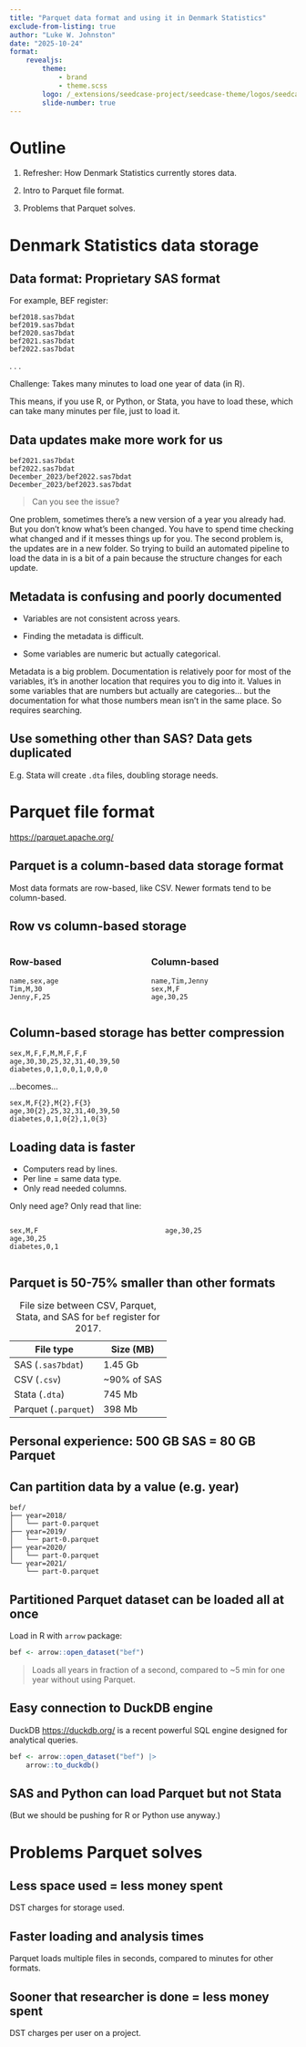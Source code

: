 ```yaml
---
title: "Parquet data format and using it in Denmark Statistics"
exclude-from-listing: true
author: "Luke W. Johnston"
date: "2025-10-24"
format:
    revealjs:
        theme:
            - brand
            - theme.scss
        logo: /_extensions/seedcase-project/seedcase-theme/logos/seedcase-logo.svg
        slide-number: true
---
```


# Outline {.center}

1.  Refresher: How Denmark Statistics currently stores data.

2.  Intro to Parquet file format.

3.  Problems that Parquet solves.

# Denmark Statistics data storage

## Data format: Proprietary SAS format {.center}

For example, BEF register:

``` text
bef2018.sas7bdat
bef2019.sas7bdat
bef2020.sas7bdat
bef2021.sas7bdat
bef2022.sas7bdat
```

. . .

Challenge: Takes many minutes to load one year of data (in R).

::: notes
This means, if you use R, or Python, or Stata, you have to load these,
which can take many minutes per file, just to load it.
:::

## Data updates make more work for us {.center}

``` text
bef2021.sas7bdat
bef2022.sas7bdat
December_2023/bef2022.sas7bdat
December_2023/bef2023.sas7bdat
```

> Can you see the issue?

::: notes
One problem, sometimes there's a new version of a year you already had.
But you don't know what's been changed. You have to spend time checking
what changed and if it messes things up for you. The second problem is,
the updates are in a new folder. So trying to build an automated
pipeline to load the data in is a bit of a pain because the structure
changes for each update.
:::

## Metadata is confusing and poorly documented {.center}

-   Variables are not consistent across years.

-   Finding the metadata is difficult.

-   Some variables are numeric but actually categorical.

::: notes
Metadata is a big problem. Documentation is relatively poor for most of
the variables, it's in another location that requires you to dig into
it. Values in some variables that are numbers but actually are
categories... but the documentation for what those numbers mean isn't in
the same place. So requires searching.
:::

## Use something other than SAS? Data gets duplicated {.center}

E.g. Stata will create `.dta` files, doubling storage needs.

# Parquet file format {.center}

<https://parquet.apache.org/>

## Parquet is a column-based data storage format {.center}

Most data formats are row-based, like CSV. Newer formats tend to be
column-based.

## Row vs column-based storage {.center}

::::: columns
::: column
### Row-based

``` text
name,sex,age
Tim,M,30
Jenny,F,25
```
:::

::: {.column .fragment}
### Column-based

``` text
name,Tim,Jenny
sex,M,F
age,30,25
```
:::
:::::

## Column-based storage has better compression {.center}

``` text
sex,M,F,F,M,M,F,F,F
age,30,30,25,32,31,40,39,50
diabetes,0,1,0,0,1,0,0,0
```

...becomes...

``` text
sex,M,F{2},M{2},F{3}
age,30{2},25,32,31,40,39,50
diabetes,0,1,0{2},1,0{3}
```

## Loading data is faster {.center}

-   Computers read by lines.
-   Per line = same data type.
-   Only read needed columns.

Only need age? Only read that line:

::::: columns
::: column
``` text
sex,M,F
age,30,25
diabetes,0,1
```
:::

::: column
``` text
age,30,25
```
:::
:::::

## Parquet is 50-75% smaller than other formats {.center}

| File type            | Size (MB)    |
|----------------------|--------------|
| SAS (`.sas7bdat`)    | 1.45 Gb      |
| CSV (`.csv`)         | \~90% of SAS |
| Stata (`.dta`)       | 745 Mb       |
| Parquet (`.parquet`) | 398 Mb       |

: File size between CSV, Parquet, Stata, and SAS for `bef` register for
2017.

## Personal experience: 500 GB SAS = 80 GB Parquet {.center}

## Can partition data by a value (e.g. year) {.center}

``` text
bef/
├── year=2018/
│   └── part-0.parquet
├── year=2019/
│   └── part-0.parquet
├── year=2020/
│   └── part-0.parquet
└── year=2021/
    └── part-0.parquet
```

## Partitioned Parquet dataset can be loaded all at once {.center}

Load in R with `arrow` package:

``` r
bef <- arrow::open_dataset("bef")
```

> Loads all years in fraction of a second, compared to \~5 min for one
> year without using Parquet.

## Easy connection to DuckDB engine {.center}

DuckDB <https://duckdb.org/> is a recent powerful SQL engine designed
for analytical queries.

``` r
bef <- arrow::open_dataset("bef") |>
    arrow::to_duckdb()
```

## SAS and Python can load Parquet but not Stata {.center}

(But we should be pushing for R or Python use anyway.)

# Problems Parquet solves {.center}

## Less space used = less money spent {.center}

DST charges for storage used.

## Faster loading and analysis times {.center}

Parquet loads multiple files in seconds, compared to minutes for other
formats.

## Sooner that researcher is done = less money spent {.center}

DST charges per user on a project.
